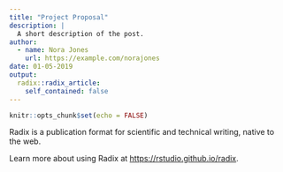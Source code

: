```yaml
---
title: "Project Proposal"
description: |
  A short description of the post.
author:
  - name: Nora Jones
    url: https://example.com/norajones
date: 01-05-2019
output:
  radix::radix_article:
    self_contained: false
---
```


```r
knitr::opts_chunk$set(echo = FALSE)
```

Radix is a publication format for scientific and technical writing, native to the web.

Learn more about using Radix at <https://rstudio.github.io/radix>.

